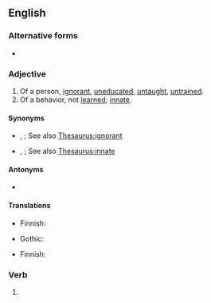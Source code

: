 ==English==

===Alternative forms===
* {{l|en|unlearnt}}

===Adjective===
{{en-adj}}

# Of a person, [[ignorant]], [[uneducated]], [[untaught]], [[untrained]].
# Of a behavior, not [[learned]]; [[innate]].

====Synonyms====
* {{sense|uneducated}} {{l|en|uneducated}}, {{l|en|untrained}}; See also [[Thesaurus:ignorant]]
* {{sense|of behavior, innate}} {{l|en|inborn}}, {{l|en|inherent}}; See also [[Thesaurus:innate]]

====Antonyms====
* {{l|en|learned}}

====Translations====
{{trans-top|uneducated}}
* Finnish: {{t+|fi|oppimaton}}
{{trans-mid}}
* Gothic: {{t|got|𐌿𐌽𐍅𐌴𐌹𐍃}}
{{trans-bottom}}

{{trans-top|of behavior, innate}}
* Finnish: {{t+|fi|kömpelö}}
{{trans-mid}}
{{trans-bottom}}

===Verb===
{{head|en|verb form}}

# {{en-past of|unlearn}}